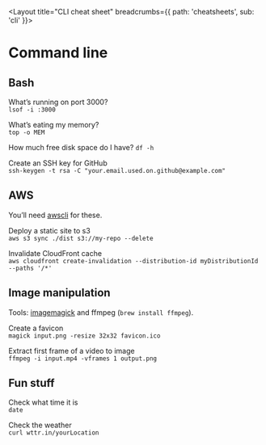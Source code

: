 
<Layout title="CLI cheat sheet" breadcrumbs={{ path: 'cheatsheets', sub: 'cli' }}>

# Command line

## Bash
What’s running on port 3000?  
`lsof -i :3000`

What’s eating my memory?  
`top -o MEM`

How much free disk space do I have?
`df -h`

Create an SSH key for GitHub  
`ssh-keygen -t rsa -C "your.email.used.on.github@example.com"`

## AWS
You’ll need [awscli](https://aws.amazon.com/cli/) for these.

Deploy a static site to s3  
`aws s3 sync ./dist s3://my-repo --delete`

Invalidate CloudFront cache  
`aws cloudfront create-invalidation --distribution-id myDistributionId --paths '/*'`

## Image manipulation

Tools: [imagemagick](https://imagemagick.org/script/download.php) and ffmpeg (`brew install ffmpeg`).

Create a favicon  
`magick input.png -resize 32x32 favicon.ico`

Extract first frame of a video to image  
`ffmpeg -i input.mp4 -vframes 1 output.png`

## Fun stuff
Check what time it is  
`date`

Check the weather  
`curl wttr.in/yourLocation`

</Layout>
